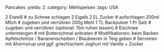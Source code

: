 Pancakes
:yields: 2
:category: Mehlspeisen
:tags: USA

2 Eiweiß
# zu Schnee schlagen
2 Eigelb
2 EL Zucker
# aufschlagen
200ml Milch
# zugeben und verrühren
200g Mehl
1 TL Backpulver
1 Pr Salz
# zugeben und verrühren (optional: 15m ruhen lassen)
# Eischnee untermengen
# mit Butterschmal anbraten
# Modifikationen: beim Backen Apfelschnitze / Bananenscheiben / Blaubeeren in Teig geben
# Servieren mit Ahornsirup und ggf. griechischem Joghurt mit Vanille + Zucker



